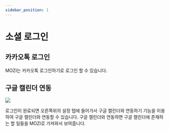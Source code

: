 ```yaml
---
sidebar_position: 1
---
```



# 소셜 로그인

## 카카오톡 로그인

<ReactPlayer playing controls url="/tutorial/kakaologin.mp4" />

MOZI는 카카오톡 로그인하기로 로그인 할 수 있습니다.

## 구글 캘린더 연동

![](https://user-images.githubusercontent.com/63354527/202935579-fffd0bc4-40c9-4c53-9448-09e963357e17.png)

로그인이 완료되면 오른쪽위의 설정 탭에 들어가서 구글 캘린더와 연동하기 기능을 이용하여 구글 캘린더와 연동할 수 있습니다.
구글 캘린더와 연동하면 구글 캘린더에 존재하는 할 일들을 MOZI로 가져와서 보여줍니다.
